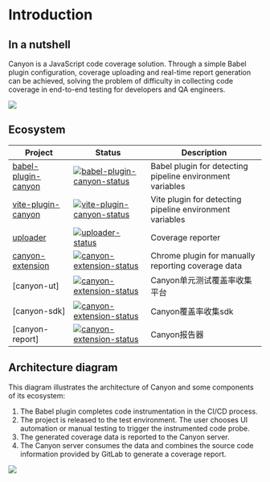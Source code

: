 # Introduction

## In a nutshell

Canyon is a JavaScript code coverage solution. Through a simple Babel plugin configuration, coverage uploading and real-time report generation can be achieved, solving the problem of difficulty in collecting code coverage in end-to-end testing for developers and QA engineers.

![](/static/documentation/getting-started/introduction/home-screen.png)


## Ecosystem

| Project               | Status                                                       | Description                                     |
| --------------------- | ------------------------------------------------------------ |-------------------------------------------------|
| [babel-plugin-canyon]          | [![babel-plugin-canyon-status]][babel-plugin-canyon-package]                   | Babel plugin for detecting pipeline environment variables |
| [vite-plugin-canyon]          | [![vite-plugin-canyon-status]][vite-plugin-canyon-package]                   | Vite plugin for detecting pipeline environment variables |
| [uploader]                | [![uploader-status]][uploader-package]                               | Coverage reporter          |
| [canyon-extension]             | [![canyon-extension-status]][canyon-extension-package]                         | Chrome plugin for manually reporting coverage data   |
| [canyon-ut]             | [![canyon-extension-status]][canyon-extension-package]                         | Canyon单元测试覆盖率收集平台   |
| [canyon-sdk]             | [![canyon-extension-status]][canyon-extension-package]                         | Canyon覆盖率收集sdk   |
| [canyon-report]             | [![canyon-extension-status]][canyon-extension-package]                         | Canyon报告器   |


[babel-plugin-canyon]: https://github.com/canyon-project/babel-plugin-canyon
[vite-plugin-canyon]: https://github.com/canyon-project/vite-plugin-canyon
[uploader]: https://github.com/canyon-project/uploader
[canyon-extension]: https://github.com/canyon-project/canyon-extension
[babel-plugin-canyon-status]: https://img.shields.io/npm/v/babel-plugin-canyon.svg
[vite-plugin-canyon-status]: https://img.shields.io/npm/v/vite-plugin-canyon.svg
[uploader-status]: https://img.shields.io/github/v/release/canyon-project/uploader?label=release
[canyon-extension-status]: https://img.shields.io/chrome-web-store/v/omnpafdjidgpdmlimbangcjjaaodbeof.svg
[babel-plugin-canyon-package]: https://npmjs.com/package/babel-plugin-canyon
[vite-plugin-canyon-package]: https://npmjs.com/package/babel-plugin-vite
[uploader-package]: https://github.com/canyon-project/uploader/releases
[canyon-extension-package]: https://chrome.google.com/webstore/detail/canyon/omnpafdjidgpdmlimbangcjjaaodbeof

## Architecture diagram

This diagram illustrates the architecture of Canyon and some components of its ecosystem:

1. The Babel plugin completes code instrumentation in the CI/CD process.
2. The project is released to the test environment. The user chooses UI automation or manual testing to trigger the instrumented code probe.
3. The generated coverage data is reported to the Canyon server.
4. The Canyon server consumes the data and combines the source code information provided by GitLab to generate a coverage report.

![](/static/documentation/getting-started/introduction/architecture.png)

